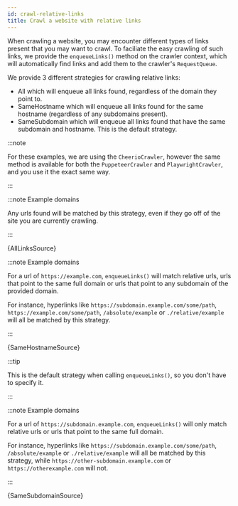 ```yaml
---
id: crawl-relative-links
title: Crawl a website with relative links
---
```




When crawling a website, you may encounter different types of links present that you may want to crawl.
To faciliate the easy crawling of such links, we provide the `enqueueLinks()` method on the crawler context, which will
automatically find links and add them to the crawler's <VersionedApiLink apiPath="core/class/RequestQueue">`RequestQueue`</VersionedApiLink>.

We provide 3 different strategies for crawling relative links:

- <VersionedApiLink apiPath="core/enum/EnqueueStrategy#All"><inlineCode>All</inlineCode></VersionedApiLink> which will enqueue all links found, regardless of
the domain they point to.
- <VersionedApiLink apiPath="core/enum/EnqueueStrategy#SameHostname"><inlineCode>SameHostname</inlineCode></VersionedApiLink> which will enqueue all links
found for the same hostname (regardless of any subdomains present).
- <VersionedApiLink apiPath="core/enum/EnqueueStrategy#SameSubdomain"><inlineCode>SameSubdomain</inlineCode></VersionedApiLink> which will enqueue all links
found that have the same subdomain and hostname. This is the default strategy.

:::note

For these examples, we are using the <VersionedApiLink apiPath="cheerio-crawler">`CheerioCrawler`</VersionedApiLink>, however
the same method is available for both the <VersionedApiLink apiPath="puppeteer-crawler/class/PuppeteerCrawler">`PuppeteerCrawler`</VersionedApiLink>
and <VersionedApiLink apiPath="playwright-crawler/class/PlaywrightCrawler">`PlaywrightCrawler`</VersionedApiLink>, and you use it
the exact same way.

:::

<Tabs groupId="enqueue_strategy">

<TabItem value="all" label="All Links">

:::note Example domains

Any urls found will be matched by this strategy, even if they go off of the site you are currently crawling.

:::

<CodeBlock className="language-js">
	{AllLinksSource}
</CodeBlock>

</TabItem>

<TabItem value="same_hostname" label="Same Hostname">

:::note Example domains

For a url of `https://example.com`, `enqueueLinks()` will match relative urls, urls that point to the same
full domain or urls that point to any subdomain of the provided domain.

For instance, hyperlinks like `https://subdomain.example.com/some/path`, `https://example.com/some/path`, `/absolute/example`
or `./relative/example` will all be matched by this strategy.

:::

<CodeBlock className="language-js">
	{SameHostnameSource}
</CodeBlock>

</TabItem>

<TabItem value="same-subdomain" label="Same Subdomain" default>

:::tip

This is the default strategy when calling `enqueueLinks()`, so you don't have to specify it.

:::

:::note Example domains

For a url of `https://subdomain.example.com`, `enqueueLinks()` will only match relative urls or urls that point to the same
full domain.

For instance, hyperlinks like `https://subdomain.example.com/some/path`, `/absolute/example` or `./relative/example`
will all be matched by this strategy, while `https://other-subdomain.example.com` or `https://otherexample.com` will not.

:::

<CodeBlock className="language-js">
	{SameSubdomainSource}
</CodeBlock>

</TabItem>

</Tabs>
